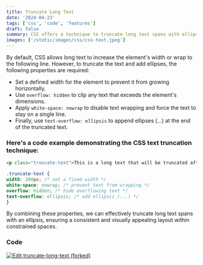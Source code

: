 ```yaml
---
title: Truncate Long Text
date: '2024-04-23'
tags: ['css', 'code', 'features']
draft: false
summary: CSS offers a technique to truncate long text spans with ellipses, which is useful when dealing with constrained layouts.
images: ['/static/images/css/css-text.jpeg']
---
```


 By default, CSS allows long text to increase the element's width or wrap to the following line. However, to truncate the text and add ellipses, the following properties are required:

- Set a defined width for the element to prevent it from growing horizontally.
- Use `overflow: hidden` to clip any text that exceeds the element's dimensions.
- Apply `white-space: nowrap` to disable text wrapping and force the text to stay on a single line.
- Finally, use `text-overflow: ellipsis` to append ellipses (...) at the end of the truncated text.

### Here's a code example demonstrating the CSS text truncation technique:
```html
<p class="truncate-text">This is a long text that will be truncated after a certain width, and an ellipsis will be added at the end.</p>
```

```css
.truncate-text {
width: 200px; /* set a fixed width */
white-space: nowrap; /* prevent text from wrapping */
overflow: hidden; /* hide overflowing text */
text-overflow: ellipsis; /* add ellipsis (...) */
}
```

By combining these properties, we can effectively truncate long text spans with an ellipsis, ensuring a consistent and visually appealing layout within constrained spaces.

### Code

[![Edit truncate-long-text (forked)](https://codesandbox.io/static/img/play-codesandbox.svg)](https://codesandbox.io/p/sandbox/truncate-long-text-forked-5jnc66)

